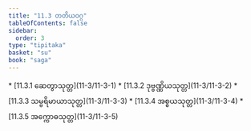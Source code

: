 ```yaml
---
title: "11.3 တတိယဝဂ္ဂ"
tableOfContents: false
sidebar:
  order: 3
type: "tipitaka"
basket: "su"
book: "saga"
---
```



<DynamicBreadcrumb />



<TableOfContents book="saga" section="11.3">
* [11.3.1 ဆေတွာသုတ္တ](11-3/11-3-1)
* [11.3.2 ဒုဗ္ဗဏ္ဏိယသုတ္တ](11-3/11-3-2)
* [11.3.3 သမ္ဗရိမာယာသုတ္တ](11-3/11-3-3)
* [11.3.4 အစ္စယသုတ္တ](11-3/11-3-4)
* [11.3.5 အက္ကောဓသုတ္တ](11-3/11-3-5)
</TableOfContents>